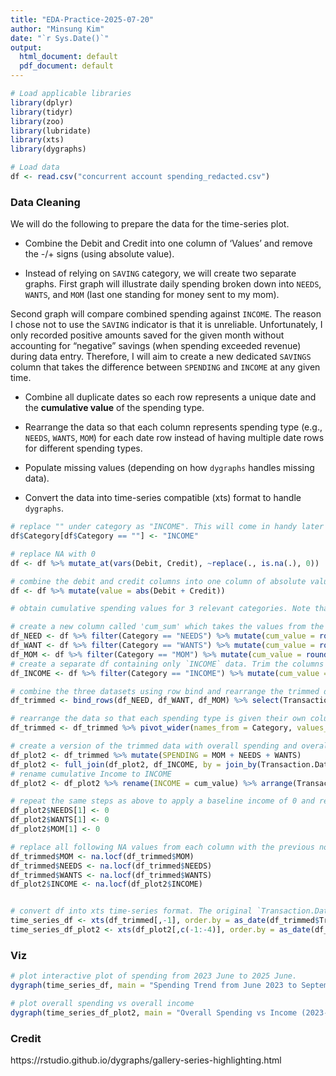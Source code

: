 ```yaml
---
title: "EDA-Practice-2025-07-20"
author: "Minsung Kim"
date: "`r Sys.Date()`"
output:
  html_document: default
  pdf_document: default
---
```



```r
# Load applicable libraries
library(dplyr)
library(tidyr)
library(zoo)
library(lubridate)
library(xts)
library(dygraphs)

# Load data
df <- read.csv("concurrent account spending_redacted.csv")

```

### Data Cleaning

We will do the following to prepare the data for the time-series plot.

-   Combine the Debit and Credit into one column of 'Values' and remove the -/+ signs (using absolute value).

-   Instead of relying on `SAVING` category, we will create two separate graphs. First graph will illustrate daily spending broken down into `NEEDS`, `WANTS`, and `MOM` (last one standing for money sent to my mom).

Second graph will compare combined spending against `INCOME`. The reason I chose not to use the `SAVING` indicator is that it is unreliable. Unfortunately, I only recorded positive amounts saved for the given month without accounting for "negative" savings (when spending exceeded revenue) during data entry. Therefore, I will aim to create a new dedicated `SAVINGS` column that takes the difference between `SPENDING` and `INCOME` at any given time.

-   Combine all duplicate dates so each row represents a unique date and the **cumulative value** of the spending type.

-   Rearrange the data so that each column represents spending type (e.g., `NEEDS`, `WANTS`, `MOM`) for each date row instead of having multiple date rows for different spending types.

-   Populate missing values (depending on how `dygraphs` handles missing data).

-   Convert the data into time-series compatible (xts) format to handle `dygraphs`.

```r
# replace "" under category as "INCOME". This will come in handy later when we create another plot of overall spending vs income
df$Category[df$Category == ""] <- "INCOME"

# replace NA with 0
df <- df %>% mutate_at(vars(Debit, Credit), ~replace(., is.na(.), 0))

# combine the debit and credit columns into one column of absolute values called 'value'
df <- df %>% mutate(value = abs(Debit + Credit))

# obtain cumulative spending values for 3 relevant categories. Note that I haven't included 'SAVINGS' and 'INCOME' as I am only interested in spending patterns for the first graph

# create a new column called 'cum_sum' which takes the values from the `value` column and obtains a cumulative sum. Afterwards, select only the `last` date row if there are multiple identical date rows for a given spending type. All other identical date rows (for a given spending type) are removed since the last row shows the final cumulative value.
df_NEED <- df %>% filter(Category == "NEEDS") %>% mutate(cum_value = round(cumsum(value),2)) %>% group_by(Transaction.Date) %>% summarise_all(last)
df_WANT <- df %>% filter(Category == "WANTS") %>% mutate(cum_value = round(cumsum(value),2)) %>% group_by(Transaction.Date) %>% summarise_all(last)
df_MOM <- df %>% filter(Category == "MOM") %>% mutate(cum_value = round(cumsum(value),2)) %>% group_by(Transaction.Date) %>% summarise_all(last)
# create a separate df containing only `INCOME` data. Trim the columns so only cumulative income and Transaction date (used as keys for JOIN function later)
df_INCOME <- df %>% filter(Category == "INCOME") %>% mutate(cum_value = round(cumsum(value),2)) %>% group_by(Transaction.Date) %>% summarise_all(last) %>% select(Transaction.Date, cum_value)

# combine the three datasets using row bind and rearrange the trimmed dataset by ascending date order. Remove all redundant columns.
df_trimmed <- bind_rows(df_NEED, df_WANT, df_MOM) %>% select(Transaction.Date, Category, Cumulative.Value = cum_value) %>% arrange(Transaction.Date) 

# rearrange the data so that each spending type is given their own columns and only one row exists per date. 
df_trimmed <- df_trimmed %>% pivot_wider(names_from = Category, values_from = Cumulative.Value)

# create a version of the trimmed data with overall spending and overall income
df_plot2 <- df_trimmed %>% mutate(SPENDING = MOM + NEEDS + WANTS) 
df_plot2 <- full_join(df_plot2, df_INCOME, by = join_by(Transaction.Date))
# rename cumulative Income to INCOME
df_plot2 <- df_plot2 %>% rename(INCOME = cum_value) %>% arrange(Transaction.Date)

# repeat the same steps as above to apply a baseline income of 0 and replace all NA values with the previous non-NA observation
df_plot2$NEEDS[1] <- 0
df_plot2$WANTS[1] <- 0
df_plot2$MOM[1] <- 0

# replace all following NA values from each column with the previous non-NA observation using `na.locf` (last observation carried forward)
df_trimmed$MOM <- na.locf(df_trimmed$MOM)
df_trimmed$NEEDS <- na.locf(df_trimmed$NEEDS)
df_trimmed$WANTS <- na.locf(df_trimmed$WANTS)
df_plot2$INCOME <- na.locf(df_plot2$INCOME)


# convert df into xts time-series format. The original `Transaction.Date` column is removed as xts function will automatically created a new date column using the date-converted `df_trimmed$Transaction.Date` following the order.by parameter.
time_series_df <- xts(df_trimmed[,-1], order.by = as_date(df_trimmed$Transaction.Date))
time_series_df_plot2 <- xts(df_plot2[,c(-1:-4)], order.by = as_date(df_plot2$Transaction.Date))
```

### Viz

```r
# plot interactive plot of spending from 2023 June to 2025 June.
dygraph(time_series_df, main = "Spending Trend from June 2023 to September 2025") %>% dyAxis("y", label = "Cumulative Spending (CAD)") %>% dyLegend(width = 475) %>% dyRangeSelector() %>% dyCSS("dygraph.css")
```

```r
# plot overall spending vs overall income
dygraph(time_series_df_plot2, main = "Overall Spending vs Income (2023-06 to 2025-09)") %>% dyAxis("y", label = "Cumulative Spending (CAD)") %>% dyLegend(show = "follow") %>% dyRangeSelector() %>% dyCSS("dygraph.css") %>% dySeries("INCOME", fillGraph = TRUE, color = "green") %>% dySeries("SPENDING", fillGraph = TRUE, color = "red") 

```

### Credit
https://rstudio.github.io/dygraphs/gallery-series-highlighting.html